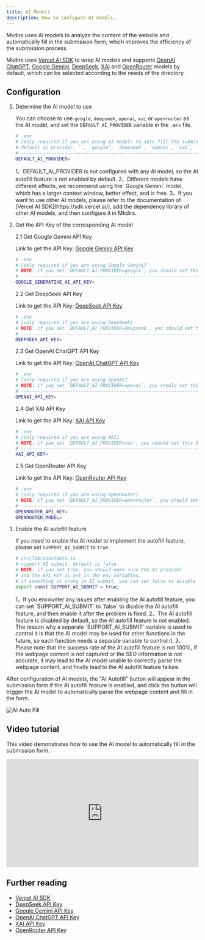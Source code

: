 ```yaml
---
title: AI Models
description: How to configure AI models.
---
```



Mkdirs uses AI models to analyze the content of the website and automatically fill in the submission form, which improves the efficiency of the submission process.

Mkdirs uses [Vercel AI SDK](https://sdk.vercel.ai/) to wrap AI models and supports [OpenAI ChatGPT](https://openai.com/), [Google Gemini](https://gemini.google.com/), [DeepSeek](https://www.deepseek.com/), [XAI](https://x.ai/) and [OpenRouter](https://openrouter.ai/) models by default, which can be selected according to the needs of the directory.

## Configuration

<Steps>

1. Determine the AI model to use

   You can choose to use `google`, `deepseek`, `openai`, `xai` or `openrouter` as the AI model, and set the `DEFAULT_AI_PROVIDER` variable in the `.env` file.

   ```bash
   # .env
   # [only required if you are using AI models to auto fill the submission form]
   # default ai provider: ``, `google`, `deepseek`, `openai`, `xai`, `openrouter`
   # -----------------------------------------------------------------------------
   DEFAULT_AI_PROVIDER=
   ```

   <Aside type="tip">
      1、DEFAULT_AI_PROVIDER is not configured with any AI model, so the AI autofill feature is not enabled by default.  
      2、Different models have different effects, we recommend using the `Google Gemini` model, which has a larger context window, better effect, and is free.  
      3、If you want to use other AI models, please refer to the documentation of [Vercel AI SDK](https://sdk.vercel.ai/), add the dependency library of other AI models, and then configure it in Mkdirs.
   </Aside>

2. Get the API Key of the corresponding AI model

   2.1 Get Google Gemini API Key

   Link to get the API Key: [Google Gemini API Key](https://aistudio.google.com/apikey)

   ```bash
   # .env
   # [only required if you are using Google Gemini]
   # NOTE: if you set `DEFAULT_AI_PROVIDER=google`, you should set this API_KEY
   # -----------------------------------------------------------------------------
   GOOGLE_GENERATIVE_AI_API_KEY=
   ```

   2.2 Get DeepSeek API Key

   Link to get the API Key: [DeepSeek API Key](https://platform.deepseek.com/api_keys)

   ```bash
   # .env
   # [only required if you are using DeepSeek]
   # NOTE: if you set `DEFAULT_AI_PROVIDER=deepseek`, you should set this API_KEY
   # -----------------------------------------------------------------------------
   DEEPSEEK_API_KEY=
   ```

   2.3 Get OpenAI ChatGPT API Key

   Link to get the API Key: [OpenAI ChatGPT API Key](https://platform.openai.com/settings/organization/api-keys)

   ```bash
   # .env
   # [only required if you are using OpenAI]
   # NOTE: if you set `DEFAULT_AI_PROVIDER=openai`, you should set this API_KEY
   # -----------------------------------------------------------------------------
   OPENAI_API_KEY=
   ```

   2.4 Get XAI API Key

   Link to get the API Key: [XAI API Key](https://console.x.ai/)

   ```bash
   # .env
   # [only required if you are using XAI]
   # NOTE: if you set `DEFAULT_AI_PROVIDER=xai`, you should set this API_KEY
   # -----------------------------------------------------------------------------
   XAI_API_KEY=
   ```

   2.5 Get OpenRouter API Key

   Link to get the API Key: [OpenRouter API Key](https://openrouter.ai/settings/keys)

   ```bash
   # .env
   # [only required if you are using OpenRouter]
   # NOTE: if you set `DEFAULT_AI_PROVIDER=openrouter`, you should set this API_KEY
   # -----------------------------------------------------------------------------
   OPENROUTER_API_KEY=
   OPENROUTER_MODEL=
   ```

3. Enable the AI autofill feature

   If you need to enable the AI model to implement the autofill feature, please set `SUPPORT_AI_SUBMIT` to `true`.

   ```bash
   # src/lib/constants.ts
   # support AI submit, default is false
   # NOTE: if you set true, you should make sure the AI provider
   # and the API_KEY is set in the env variables.
   # if something is wrong in AI submit, you can set false to disable it.
   export const SUPPORT_AI_SUBMIT = true;
   ```

   <Aside type="tip">
      1、If you encounter any issues after enabling the AI autofill feature, you can set `SUPPORT_AI_SUBMIT` to `false` to disable the AI autofill feature, and then enable it after the problem is fixed.  
      2、The AI autofill feature is disabled by default, so the AI autofill feature is not enabled. The reason why a separate `SUPPORT_AI_SUBMIT` variable is used to control it is that the AI model may be used for other functions in the future, so each function needs a separate variable to control it.  
      3、Please note that the success rate of the AI autofill feature is not 100%, if the webpage content is not captured or the SEO information is not accurate, it may lead to the AI model unable to correctly parse the webpage content, and finally lead to the AI autofill feature failure.
   </Aside>

</Steps>

After configuration of AI models, the "AI Autofill" button will appear in the submission form if the AI autofill feature is enabled, and click the button will trigger the AI model to automatically parse the webpage content and fill in the form.

![AI Auto Fill](../../../assets/images/guide-submission-autofill.png)

## Video tutorial

This video demonstrates how to use the AI model to automatically fill in the submission form.

<div style="position: relative; padding-bottom: 56.25%; height: 0; overflow: hidden;">
  <iframe 
    style="position: absolute; top: 0; left: 0; width: 100%; height: 100%;" 
    width="1280" 
    height="720" 
    src="https://www.youtube.com/embed/SWTQwA4HEQ0" 
    title="AI submissions with Google Gemini, DeepSeek, and OpenAI models" 
    frameborder="0" 
    allow="accelerometer; autoplay; clipboard-write; encrypted-media; gyroscope; picture-in-picture; web-share" 
    referrerpolicy="strict-origin-when-cross-origin" 
    allowfullscreen
  ></iframe>
</div>

## Further reading

- [Vercel AI SDK](https://sdk.vercel.ai/)
- [DeepSeek API Key](https://platform.deepseek.com/api_keys)
- [Google Gemini API Key](https://aistudio.google.com/apikey)
- [OpenAI ChatGPT API Key](https://platform.openai.com/settings/organization/api-keys)
- [XAI API Key](https://console.x.ai/)
- [OpenRouter API Key](https://openrouter.ai/settings/keys)
